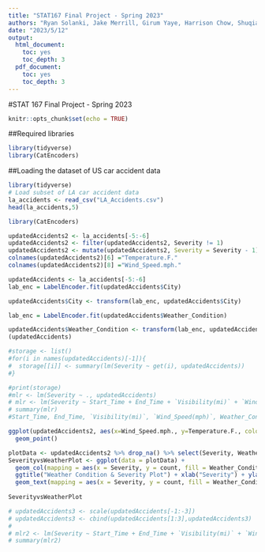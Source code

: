 ```yaml
---
title: "STAT167 Final Project - Spring 2023"
authors: "Ryan Solanki, Jake Merrill, Girum Yaye, Harrison Chow, Shuqiao Yu"
date: "2023/5/12"
output:
  html_document:
    toc: yes
    toc_depth: 3
  pdf_document:
    toc: yes
    toc_depth: 3
---
```


#STAT 167 Final Project - Spring 2023

```r
knitr::opts_chunk$set(echo = TRUE)
```

##Required libraries
```r
library(tidyverse)
library(CatEncoders)
```

##Loading the dataset of US car accident data
```r
library(tidyverse)
# Load subset of LA car accident data
la_accidents <- read_csv("LA_Accidents.csv")
head(la_accidents,5)
```
```r
library(CatEncoders)

updatedAccidents2 <- la_accidents[-5:-6]
updatedAccidents2 <- filter(updatedAccidents2, Severity != 1)
updatedAccidents2 <- mutate(updatedAccidents2, Severity = Severity - 1)
colnames(updatedAccidents2)[6] ="Temperature.F."
colnames(updatedAccidents2)[8] ="Wind_Speed.mph."

updatedAccidents <- la_accidents[-5:-6]
lab_enc = LabelEncoder.fit(updatedAccidents$City)

updatedAccidents$City <- transform(lab_enc, updatedAccidents$City)

lab_enc = LabelEncoder.fit(updatedAccidents$Weather_Condition)

updatedAccidents$Weather_Condition <- transform(lab_enc, updatedAccidents$Weather_Condition)
(updatedAccidents)

#storage <- list()
#for(i in names(updatedAccidents)[-1]){
#  storage[[i]] <- summary(lm(Severity ~ get(i), updatedAccidents))
#}

#print(storage)
#mlr <- lm(Severity ~ ., updatedAccidents)
# mlr <- lm(Severity ~ Start_Time + End_Time + `Visibility(mi)` + `Wind_Speed(mph)` + Weather_Condition + Junction + Railway + Station + Traffic_Signal, updatedAccidents)
# summary(mlr)
#Start_Time, End_Time, `Visibility(mi)`, `Wind_Speed(mph)`, Weather_Condition, Junction, Railway, Station, Traffic_Signal
```

```r
ggplot(updatedAccidents2, aes(x=Wind_Speed.mph., y=Temperature.F., color=factor(Severity))) +
  geom_point()
```

```r
plotData <- updatedAccidents2 %>% drop_na() %>% select(Severity, Weather_Condition) %>% group_by(Severity, Weather_Condition) %>% summarise(count = n()) %>% filter(count > 1000)
SeverityvsWeatherPlot <- ggplot(data = plotData) +
  geom_col(mapping = aes(x = Severity, y = count, fill = Weather_Condition), position = "dodge") +
  ggtitle("Weather Condition & Severity Plot") + xlab("Severity") + ylab("Severity Count") +
  geom_text(mapping = aes(x = Severity, y = count, fill = Weather_Condition, label = count),hjust = -.1, position = position_dodge(width = .9)) + coord_flip()
  
SeverityvsWeatherPlot
```

```r
# updatedAccidents3 <- scale(updatedAccidents[-1:-3])
# updatedAccidents3 <- cbind(updatedAccidents[1:3],updatedAccidents3)
# 
# mlr2 <- lm(Severity ~ Start_Time + End_Time + `Visibility(mi)` + `Wind_Speed(mph)` + Weather_Condition + Junction + Railway + Station + Traffic_Signal, updatedAccidents3)
# summary(mlr2)
```